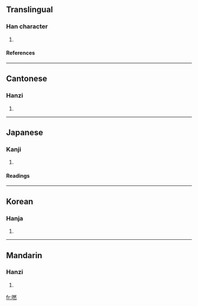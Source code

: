 ==Translingual==
===Han character===
{{Han char|rn=30|rad=口|as=12|sn=15|four=|canj=口月大火 (RBKF)}}
# {{defn|Han|sort=口12}}
====References====
{{Han ref|kx=0206.230|dkj=04237|hdz=10685.130|uh=562B|ud=22059}}
----
==Cantonese==
===Hanzi===
{{yue-hanzi|jyut=jin<sup>4</sup>|y=yìhn}}
# {{defn|Cantonese}}
----
==Japanese==
===Kanji===
{{ja-kanji|grade=|rs=口12}}
# {{defn|Japanese}} 
====Readings====
{{ja-readings|on=[[だ]] (da), [[なん]] (nan), [[ぜん]] (zen), [[ねん]] (nen)|kun=[[こたえる]] (kotaeru)}}
----

==Korean==
===Hanja===
{{ko-hanja|hangeul=[[연]]|rv=yeon|mr=yŏn}}
# {{defn|Korean}}
----
==Mandarin==
===Hanzi===
{{cmn-hanzi|pin=[[rán]] ([[ran2]])|wg=jan<sup>2</sup>}}
# {{defn|Mandarin}}

[[fr:嘫]]